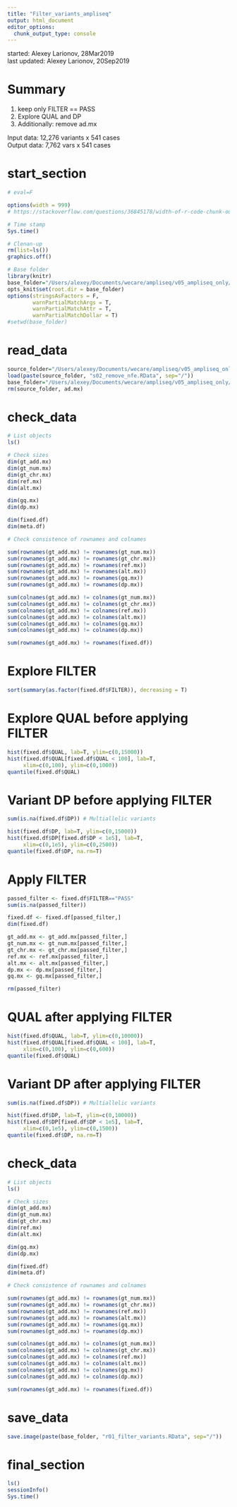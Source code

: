 ```yaml
---
title: "Filter_variants_ampliseq"
output: html_document
editor_options: 
  chunk_output_type: console
---
```


started: Alexey Larionov, 28Mar2019  
last updated: Alexey Larionov, 20Sep2019  

# Summary 

1) keep only FILTER == PASS  
2) Explore QUAL and DP  
3) Additionally: remove ad.mx  

Input data: 12,276 variants x 541 cases  
Output data: 7,762 vars x 541 cases  

# start_section

<style>
pre {
  overflow-x: auto;
}
pre code {
  word-wrap: normal;
  white-space: pre;
}
</style>

```r

# eval=F

options(width = 999)
# https://stackoverflow.com/questions/36845178/width-of-r-code-chunk-output-in-rmarkdown-files-knitr-ed-to-html

```

```r

# Time stamp
Sys.time()

# Clenan-up
rm(list=ls())
graphics.off()

# Base folder
library(knitr)
base_folder="/Users/alexey/Documents/wecare/ampliseq/v05_ampliseq_only/s07_qc_filters"
opts_knit$set(root.dir = base_folder)
options(stringsAsFactors = F,
        warnPartialMatchArgs = T, 
        warnPartialMatchAttr = T, 
        warnPartialMatchDollar = T)
#setwd(base_folder)

```

# read_data  

```r

source_folder="/Users/alexey/Documents/wecare/ampliseq/v05_ampliseq_only/s06_read_vcf_to_r"
load(paste(source_folder, "s02_remove_nfe.RData", sep="/"))
base_folder="/Users/alexey/Documents/wecare/ampliseq/v05_ampliseq_only/s07_qc_filters"
rm(source_folder, ad.mx)

```

# check_data

```r

# List objects
ls()

# Check sizes
dim(gt_add.mx)
dim(gt_num.mx)
dim(gt_chr.mx)
dim(ref.mx)
dim(alt.mx)

dim(gq.mx)
dim(dp.mx)

dim(fixed.df)
dim(meta.df)

# Check consistence of rownames and colnames

sum(rownames(gt_add.mx) != rownames(gt_num.mx))
sum(rownames(gt_add.mx) != rownames(gt_chr.mx))
sum(rownames(gt_add.mx) != rownames(ref.mx))
sum(rownames(gt_add.mx) != rownames(alt.mx))
sum(rownames(gt_add.mx) != rownames(gq.mx))
sum(rownames(gt_add.mx) != rownames(dp.mx))

sum(colnames(gt_add.mx) != colnames(gt_num.mx))
sum(colnames(gt_add.mx) != colnames(gt_chr.mx))
sum(colnames(gt_add.mx) != colnames(ref.mx))
sum(colnames(gt_add.mx) != colnames(alt.mx))
sum(colnames(gt_add.mx) != colnames(gq.mx))
sum(colnames(gt_add.mx) != colnames(dp.mx))

sum(rownames(gt_add.mx) != rownames(fixed.df))

```

# Explore FILTER

```r

sort(summary(as.factor(fixed.df$FILTER)), decreasing = T)

```

# Explore QUAL before applying FILTER

```r

hist(fixed.df$QUAL, lab=T, ylim=c(0,15000))
hist(fixed.df$QUAL[fixed.df$QUAL < 100], lab=T, 
     xlim=c(0,100), ylim=c(0,1000))
quantile(fixed.df$QUAL)

```

# Variant DP before applying FILTER

```r

sum(is.na(fixed.df$DP)) # Multiallelic variants

hist(fixed.df$DP, lab=T, ylim=c(0,15000))
hist(fixed.df$DP[fixed.df$DP < 1e5], lab=T, 
     xlim=c(0,1e5), ylim=c(0,2500))
quantile(fixed.df$DP, na.rm=T)

```

# Apply FILTER

```r

passed_filter <- fixed.df$FILTER=="PASS"
sum(is.na(passed_filter))

fixed.df <- fixed.df[passed_filter,]
dim(fixed.df)

gt_add.mx <- gt_add.mx[passed_filter,]
gt_num.mx <- gt_num.mx[passed_filter,]
gt_chr.mx <- gt_chr.mx[passed_filter,]
ref.mx <- ref.mx[passed_filter,]
alt.mx <- alt.mx[passed_filter,]
dp.mx <- dp.mx[passed_filter,]
gq.mx <- gq.mx[passed_filter,]

rm(passed_filter)

```

# QUAL after applying FILTER

```r

hist(fixed.df$QUAL, lab=T, ylim=c(0,10000))
hist(fixed.df$QUAL[fixed.df$QUAL < 100], lab=T, 
     xlim=c(0,100), ylim=c(0,600))
quantile(fixed.df$QUAL)

```

# Variant DP after applying FILTER

```r

sum(is.na(fixed.df$DP)) # Multiallelic variants

hist(fixed.df$DP, lab=T, ylim=c(0,10000))
hist(fixed.df$DP[fixed.df$DP < 1e5], lab=T, 
     xlim=c(0,1e5), ylim=c(0,1500))
quantile(fixed.df$DP, na.rm=T)

```

# check_data

```r

# List objects
ls()

# Check sizes
dim(gt_add.mx)
dim(gt_num.mx)
dim(gt_chr.mx)
dim(ref.mx)
dim(alt.mx)

dim(gq.mx)
dim(dp.mx)

dim(fixed.df)
dim(meta.df)

# Check consistence of rownames and colnames

sum(rownames(gt_add.mx) != rownames(gt_num.mx))
sum(rownames(gt_add.mx) != rownames(gt_chr.mx))
sum(rownames(gt_add.mx) != rownames(ref.mx))
sum(rownames(gt_add.mx) != rownames(alt.mx))
sum(rownames(gt_add.mx) != rownames(gq.mx))
sum(rownames(gt_add.mx) != rownames(dp.mx))

sum(colnames(gt_add.mx) != colnames(gt_num.mx))
sum(colnames(gt_add.mx) != colnames(gt_chr.mx))
sum(colnames(gt_add.mx) != colnames(ref.mx))
sum(colnames(gt_add.mx) != colnames(alt.mx))
sum(colnames(gt_add.mx) != colnames(gq.mx))
sum(colnames(gt_add.mx) != colnames(dp.mx))

sum(rownames(gt_add.mx) != rownames(fixed.df))

```

# save_data

```r

save.image(paste(base_folder, "r01_filter_variants.RData", sep="/"))

```

# final_section

```r

ls()
sessionInfo()
Sys.time()

```
